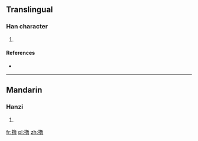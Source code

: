 {{also|擼}}
==Translingual==

===Han character===
{{Han char|rn=64|rad=手|as=12|sn=15|four=|canj=手弓田日 (QNWA), X手弓田日 (XQNWA)}}

# {{defn|Han|sort=手12}}

====References====
* {{Han ref|kx=0457.161|hdz=31961.031|uh=64B8|ud=25784}}

----

==Mandarin==

===Hanzi===
{{cmn-hanzi|tra=擼|pin=[[lǔ]] ([[lu3]])|wg=lu<sup>3</sup>}}

# {{defn|Mandarin|sort=手12}}

[[fr:撸]]
[[pl:撸]]
[[zh:撸]]
